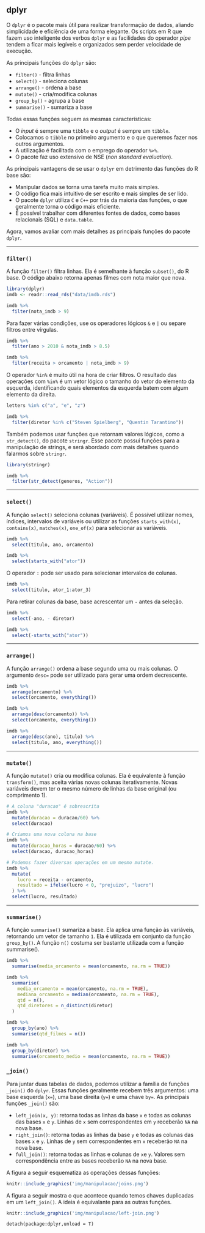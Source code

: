 ## dplyr


O `dplyr` é o pacote mais útil para realizar transformação de dados, aliando simplicidade e eficiência de uma forma elegante. Os scripts em R que fazem uso inteligente dos verbos `dplyr` e as facilidades do operador _pipe_ tendem a ficar mais legíveis e organizados sem perder velocidade de execução.

As principais funções do `dplyr` são:

- `filter()` - filtra linhas
- `select()` - seleciona colunas
- `arrange()` - ordena a base
- `mutate()` - cria/modifica colunas
- `group_by()` - agrupa a base
- `summarise()` - sumariza a base

Todas essas funções seguem as mesmas características:

- O _input_  é sempre uma `tibble` e o _output_  é sempre um `tibble`.
- Colocamos o `tibble` no primeiro argumento e o que queremos fazer nos outros argumentos.
- A utilização é facilitada com o emprego do operador `%>%`.
- O pacote faz uso extensivo de NSE (*non standard evaluation*).

As principais vantagens de se usar o `dplyr` em detrimento das funções do R base são:

- Manipular dados se torna uma tarefa muito mais simples.
- O código fica mais intuitivo de ser escrito e mais simples de ser lido.
- O pacote `dplyr` utiliza `C` e `C++` por trás da maioria das funções, o que geralmente torna o código mais eficiente.
- É possível trabalhar com diferentes fontes de dados, como bases relacionais (SQL) e `data.table`.



Agora, vamos avaliar com mais detalhes as principais funções do pacote `dplyr`.

-----------------------------------------------------

### `filter()`

A função `filter()` filtra linhas. Ela é semelhante à função `subset()`, do R base. O código abaixo retorna apenas filmes com nota maior que nova.

```r

library(dplyr)
imdb <- readr::read_rds("data/imdb.rds")
```


```r
imdb %>%
  filter(nota_imdb > 9)
```

Para fazer várias condições, use os operadores lógicos `&` e `|` ou separe filtros entre vírgulas.

```r
imdb %>%
  filter(ano > 2010 & nota_imdb > 8.5)

imdb %>%
  filter(receita > orcamento | nota_imdb > 9)
```

O operador `%in%` é muito útil na hora de criar filtros. O resultado das operações com `%in%` é um vetor lógico o tamanho do vetor do elemento da esquerda, identificando quais elementos da esquerda batem com algum elemento da direita.

```r
letters %in% c("a", "e", "z")

imdb %>%
  filter(diretor %in% c("Steven Spielberg", "Quentin Tarantino"))
```

Também podemos usar funções que retornam valores lógicos, como a `str_detect()`, do pacote `stringr`. Esse pacote possui funções para a manipulação de strings, e será abordado com mais detalhes quando falarmos sobre `stringr`.

```r
library(stringr)

imdb %>%
  filter(str_detect(generos, "Action"))
```

-----------------------------------------------------

### `select()`

A função `select()` seleciona colunas (variáveis). É possível utilizar nomes, índices, intervalos de variáveis ou utilizar as funções `starts_with(x)`, `contains(x)`, `matches(x)`, `one_of(x)` para selecionar as variáveis.

```r
imdb %>%
  select(titulo, ano, orcamento)

imdb %>%
  select(starts_with("ator"))
```

O operador `:` pode ser usado para selecionar intervalos de colunas.

```r
imdb %>%
  select(titulo, ator_1:ator_3)
```

Para retirar colunas da base, base acrescentar um `-` antes da seleção.

```r
imdb %>%
  select(-ano, - diretor)

imdb %>%
  select(-starts_with("ator"))
```

-----------------------------------------------------

### `arrange()`

A função `arrange()` ordena a base segundo uma ou mais colunas. O argumento `desc=` pode ser utilizado para gerar uma ordem decrescente.

```r
imdb %>%
  arrange(orcamento) %>%
  select(orcamento, everything())

imdb %>%
  arrange(desc(orcamento)) %>%
  select(orcamento, everything())

imdb %>%
  arrange(desc(ano), titulo) %>%
  select(titulo, ano, everything())
```

-----------------------------------------------------

### `mutate()`

A função `mutate()` cria ou modifica colunas. Ela é equivalente à função `transform()`, mas aceita várias novas colunas iterativamente. Novas variáveis devem ter o mesmo número de linhas da base original (ou comprimento 1).

```r
# A coluna "duracao" é sobrescrita
imdb %>%
  mutate(duracao = duracao/60) %>%
  select(duracao)

# Criamos uma nova coluna na base
imdb %>%
  mutate(duracao_horas = duracao/60) %>%
  select(duracao, duracao_horas)

# Podemos fazer diversas operações em um mesmo mutate.
imdb %>%
  mutate(
    lucro = receita - orcamento,
    resultado = ifelse(lucro < 0, "prejuizo", "lucro")
  ) %>%
  select(lucro, resultado)
```

-----------------------------------------------------

### `summarise()`

A função `summarise()` sumariza a base. Ela aplica uma função às variáveis, retornando um vetor de tamanho `1`. Ela é utilizada em conjunto da função `group_by()`. A função `n()` costuma ser bastante utilizada com a função summarise().


```r
imdb %>%
  summarise(media_orcamento = mean(orcamento, na.rm = TRUE))

imdb %>%
  summarise(
    media_orcamento = mean(orcamento, na.rm = TRUE),
    mediana_orcamento = median(orcamento, na.rm = TRUE),
    qtd = n(),
    qtd_diretores = n_distinct(diretor)
  )

imdb %>%
  group_by(ano) %>%
  summarise(qtd_filmes = n())

imdb %>%
  group_by(diretor) %>%
  summarise(orcamento_medio = mean(orcamento, na.rm = TRUE))
```

### `_join()`

Para juntar duas tabelas de dados, podemos utilizar a família de funções `_join()` do `dplyr`. Essas funções geralmente recebem três argumentos: uma base esquerda (`x=`), uma base direita (`y=`) e uma chave `by=`. As principais funções `_join()` são:

- `left_join(x, y)`: retorna todas as linhas da base `x` e todas as colunas das bases `x` e `y`. Linhas de `x` sem correspondentes em `y` receberão `NA` na nova base.
- `right_join()`: retorna todas as linhas da base `y` e todas as colunas das bases `x` e `y`. Linhas de `y` sem correspondentes em `x` receberão `NA` na nova base.
- `full_join()`: retorna todas as linhas e colunas de `x`e `y`. Valores sem correspondência entre as bases receberão `NA` na nova base.

A figura a seguir esquematiza as operações dessas funções:

```r
knitr::include_graphics('img/manipulacao/joins.png')
```

A figura a seguir mostra o que acontece quando temos chaves duplicadas em um `left_join()`. A ideia é equivalante para as outras funções.

```r
knitr::include_graphics('img/manipulacao/left-join.png')
```

```{rinclude=FALSE}
detach(package:dplyr,unload = T)
```

